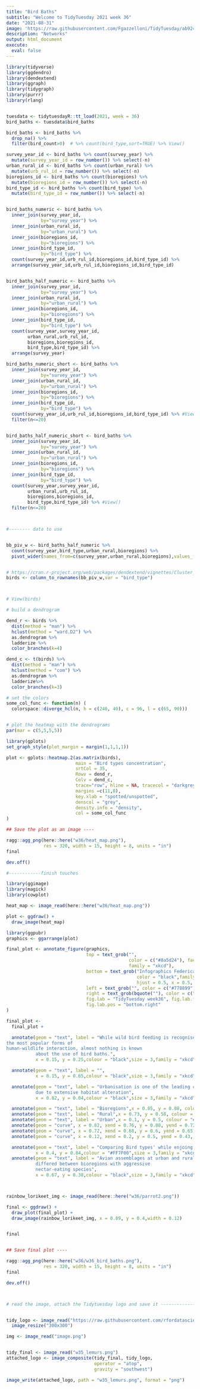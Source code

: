 ```yaml
---
title: "Bird Baths"
subtitle: "Welcome to TidyTuesday 2021 week 36"
date: "2021-08-31"
image: 'https://raw.githubusercontent.com/Fgazzelloni/TidyTuesday/ab924a20bbe270bab306f4b13df0daaa6e53ffeb/data/2021/w36_bird_baths/w36_bird_baths.png'
description: "Networks"
output: html_document
execute: 
  eval: false
---
```



```r

library(tidyverse)
library(ggdendro)
library(dendextend)
library(ggraph)
library(tidygraph)
library(purrr)
library(rlang)


tuesdata <- tidytuesdayR::tt_load(2021, week = 36)
bird_baths <- tuesdata$bird_baths

bird_baths <- bird_baths %>%
  drop_na() %>%
  filter(bird_count>0)  # %>% count(bird_type,sort=TRUE) %>% View()

survey_year_id <- bird_baths %>% count(survey_year) %>%
  mutate(survey_year_id = row_number()) %>% select(-n)
urban_rural_id <- bird_baths %>% count(urban_rural) %>%
  mutate(urb_rul_id = row_number()) %>% select(-n)
bioregions_id <- bird_baths %>% count(bioregions) %>% 
  mutate(bioregions_id = row_number()) %>% select(-n)
bird_type_id <- bird_baths %>% count(bird_type) %>% 
  mutate(bird_type_id = row_number()) %>% select(-n)


bird_baths_numeric <- bird_baths %>%
  inner_join(survey_year_id,
             by="survey_year") %>%
  inner_join(urban_rural_id,
             by="urban_rural") %>%
  inner_join(bioregions_id,
             by="bioregions") %>%
  inner_join(bird_type_id,
             by="bird_type") %>%
  count(survey_year_id,urb_rul_id,bioregions_id,bird_type_id) %>%
  arrange(survey_year_id,urb_rul_id,bioregions_id,bird_type_id) 


bird_baths_half_numeric <- bird_baths %>%
  inner_join(survey_year_id,
             by="survey_year") %>%
  inner_join(urban_rural_id,
             by="urban_rural") %>%
  inner_join(bioregions_id,
             by="bioregions") %>%
  inner_join(bird_type_id,
             by="bird_type") %>%
  count(survey_year,survey_year_id,
        urban_rural,urb_rul_id,
        bioregions,bioregions_id,
        bird_type,bird_type_id) %>%
  arrange(survey_year) 

bird_baths_numeric_short <- bird_baths %>%
  inner_join(survey_year_id,
             by="survey_year") %>%
  inner_join(urban_rural_id,
             by="urban_rural") %>%
  inner_join(bioregions_id,
             by="bioregions") %>%
  inner_join(bird_type_id,
             by="bird_type") %>%
  count(survey_year_id,urb_rul_id,bioregions_id,bird_type_id) %>% #View()
  filter(n<=20)


bird_baths_half_numeric_short <- bird_baths %>%
  inner_join(survey_year_id,
             by="survey_year") %>%
  inner_join(urban_rural_id,
             by="urban_rural") %>%
  inner_join(bioregions_id,
             by="bioregions") %>%
  inner_join(bird_type_id,
             by="bird_type") %>%
  count(survey_year,survey_year_id,
        urban_rural,urb_rul_id,
        bioregions,bioregions_id,
        bird_type,bird_type_id) %>% #View()
  filter(n<=20)



#-------- data to use


bb_piv_w <- bird_baths_half_numeric %>%
  count(survey_year,bird_type,urban_rural,bioregions) %>%
  pivot_wider(names_from=c(survey_year,urban_rural,bioregions),values_from=n,values_fill = 0)


# https://cran.r-project.org/web/packages/dendextend/vignettes/Cluster_Analysis.html#the-3-clusters-from-the-complete-method-vs-the-real-species-category
birds <- column_to_rownames(bb_piv_w,var = "bird_type")



# View(birds)

# build a dendrogram

dend_r <- birds %>%
  dist(method = "man") %>%
  hclust(method = "ward.D2") %>%
  as.dendrogram %>%
  ladderize %>%
  color_branches(k=4)

dend_c <- t(birds) %>%
  dist(method = "man") %>%
  hclust(method = "com") %>%
  as.dendrogram %>%
  ladderize%>%
  color_branches(k=3)

# set the colors
some_col_func <- function(n) (
  colorspace::diverge_hcl(n, h = c(246, 40), c = 96, l = c(65, 90)))


# plot the heatmap with the dendrograms
par(mar = c(5,5,5,5))

library(gplots)
set_graph_style(plot_margin = margin(1,1,1,1))

plot <- gplots::heatmap.2(as.matrix(birds),
                          main = "Bird types concentration",
                          srtCol = 35,
                          Rowv = dend_r,
                          Colv = dend_c,
                          trace="row", hline = NA, tracecol = "darkgrey",
                          margins =c(11,8),
                          key.xlab = "spotted/unspotted",
                          denscol = "grey",
                          density.info = "density",
                          col = some_col_func
)

## Save the plot as an image ----

ragg::agg_png(here::here("w36/heat_map.png"),
              res = 320, width = 15, height = 8, units = "in")
final

dev.off()

#------------finish touches

library(ggimage)
library(magick)
library(cowplot)

heat_map <- image_read(here::here("w36/heat_map.png"))

plot <- ggdraw() +
  draw_image(heat_map)

library(ggpubr)
graphics <- ggarrange(plot)

final_plot <- annotate_figure(graphics,
                              top = text_grob("",
                                              color = c("#8a5d24"), face = "bold", size = 24,
                                              family = "xkcd"),
                              bottom = text_grob("Infographics Federica Gazzelloni DataSource: Cleary et al, 2016 TidyTuesday week36",
                                                 color = "black",family = "xkcd",
                                                 hjust = 0.5, x = 0.5, face = "bold.italic", size = 10),
                              left = text_grob("", color = c("#778899"), rot = 90,size = 10),
                              right = text_grob(bquote(""), color = c("#778899"),rot = 90,size = 10),
                              fig.lab = "TidyTuesday week36", fig.lab.face = "bold.italic",fig.lab.size = 8,
                              fig.lab.pos = "bottom.right"
)

final_plot <-
  final_plot +

  annotate(geom = "text", label = "While wild bird feeding is recognised as one of
the most popular forms of
human-wildlife interaction, almost nothing is known
           about the use of bird baths.",
           x = 0.15, y = 0.25,colour = "black",size = 3,family = "xkcd") +

  annotate(geom = "text", label = "",
           x = 0.15, y = 0.65,colour = "black",size = 3,family = "xkcd") +

  annotate(geom = "text", label = "Urbanisation is one of the leading causes of species extinction
           due to extensive habitat alteration",
           x = 0.82, y = 0.04,colour = "black",size = 3,family = "xkcd") +

  annotate(geom = "text", label = "Bioregions",x = 0.85, y = 0.88, colour = "#FF7F00", size = 5,family = "xkcd") +
  annotate(geom = "text", label = "Rural",x = 0.73, y = 0.58, colour = "white", size = 5,family = "xkcd") +
  annotate(geom = "text", label = "Urban",x = 0.1, y = 0.5, colour = "#FF7F00", size = 5,family = "xkcd") +
  annotate(geom = "curve", x = 0.82, xend = 0.76, y = 0.88, yend = 0.72, colour = "#FF7F00", curvature = .3, arrow = arrow(length = unit(2, "mm")),family = "xkcd") +
  annotate(geom = "curve", x = 0.72, xend = 0.68, y = 0.6, yend = 0.65, colour = "#FF7F00", curvature = .3, arrow = arrow(length = unit(2, "mm")),family = "xkcd") +
  annotate(geom = "curve", x = 0.12, xend = 0.2, y = 0.5, yend = 0.43, colour = "#FF7F00", curvature = -.3, arrow = arrow(length = unit(2, "mm")),family = "xkcd") +

  annotate(geom = "text", label = "Comparing Bird types' while enjoing a bird bath",
           x = 0.4, y = 0.84,colour = "#FF7F00",size = 3,family = "xkcd") +
  annotate(geom = "text", label = "Avian assemblages at urban and rural bird baths
           differed between bioregions with aggressive
           nectar-eating species",
           x = 0.67, y = 0.38,colour = "black",size = 3,family = "xkcd")



rainbow_lorikeet_img <- image_read(here::here("w36/parrot2.png"))

final <- ggdraw() +
  draw_plot(final_plot) +
  draw_image(rainbow_lorikeet_img, x = 0.89, y = 0.4,width = 0.12)


final


## Save final plot ----

ragg::agg_png(here::here("w36/w36_bird_baths.png"),
              res = 320, width = 15, height = 8, units = "in")
final

dev.off()



# read the image, attach the Tidytuesday logo and save it --------------------------


tidy_logo <- image_read("https://raw.githubusercontent.com/rfordatascience/tidytuesday/master/static/plot_logo.png") %>%
  image_resize("300x300")

img <- image_read("image.png")


tidy_final <- image_read("w35_lemurs.png")
attached_logo <- image_composite(tidy_final, tidy_logo,
                                 operator = "atop",
                                 gravity = "southwest")

image_write(attached_logo, path = "w35_lemurs.png", format = "png")

```

